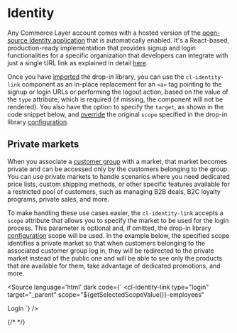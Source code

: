 
<Meta of={Stories} />

# Identity

Any Commerce Layer account comes with a hosted version of the [open-source Identity application](https://github.com/commercelayer/mfe-identity) that is automatically enabled. It's a React-based, production-ready implementation that provides signup and login functionalities for a specific organization that developers can integrate with just a single URL link as explained in detail [here](https://github.com/commercelayer/mfe-identity#hosted-version).

Once you have [imported](?path=/docs/getting-started--docs) the drop-in library, you can use the `cl-identity-link` component as an in-place replacement for an `<a>` tag pointing to the signup or login URLs or performing the logout action, based on the value of the `type` attribute, which is required (if missing, the component will not be rendered). You also have the option to specify the `target`, as shown in the code snippet below, and [override](#private-markets) the original `scope` specified in the drop-in library [configuration](?path=/docs/getting-started--docs).

<Canvas of={Stories.Basic} />

<Controls of={Stories.Basic} />

## Private markets

When you associate a [customer group](https://docs.commercelayer.io/core/api-reference/customer_groups) with a market, that market becomes private and can be accessed only by the customers belonging to the group. You can use private markets to handle scenarios where you need dedicated price lists, custom shipping methods, or other specific features available for a restricted pool of customers, such as managing B2B deals, B2C loyalty programs, private sales, and more.

To make handling these use cases easier, the `cl-identity-link` accepts a `scope` attribute that allows you to specify the market to be used for the login process. This parameter is optional and, if omitted, the drop-in library [configuration](?path=/docs/getting-started--docs) scope will be used. In the example below, the specified scope identifies a private market so that when customers belonging to the associated customer group log in, they will be redirected to the private market instead of the public one and will be able to see only the products that are available for them, take advantage of dedicated promotions, and more.

<Source language='html' dark code={`
<cl-identity-link
  type="login"
  target="_parent"
  scope="${getSelectedScopeValue()}-employees"
>
  Login
</cl-identity-link>
`} />

{/* <Canvas sourceState='hidden' of={Stories.PrivateMarkets} /> */}
